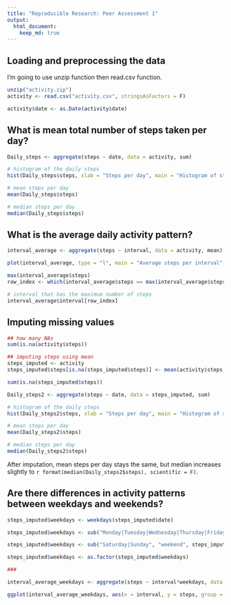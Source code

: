 ```yaml
---
title: "Reproducible Research: Peer Assessment 1"
output: 
  html_document:
    keep_md: true
---
```



## Loading and preprocessing the data

I'm going to use unzip function then read.csv function. 

```r

unzip("activity.zip")
activity <- read.csv("activity.csv", stringsAsFactors = F)

activity$date <- as.Date(activity$date)

```

## What is mean total number of steps taken per day?

```r

Daily_steps <- aggregate(steps ~ date, data = activity, sum)

# histogram of the daily steps 
hist(Daily_steps$steps, xlab = "Steps per day", main = "Histogram of steps per day", breaks = 20, col = "#A40B92")

# mean steps per day 
mean(Daily_steps$steps)

# median steps per day 
median(Daily_steps$steps)
```

## What is the average daily activity pattern?

```r


interval_average <- aggregate(steps ~ interval, data = activity, mean)

plot(interval_average, type = "l", main = "Average steps per interval", xlab = "Interval (mins)")

max(interval_average$steps)
row_index <- which(interval_average$steps == max(interval_average$steps))

# interval that has the maximum number of steps 
interval_average$interval[row_index]

```


## Imputing missing values

```r

## how many NAs 
sum(is.na(activity$steps))

## imputing steps using mean 
steps_imputed <- activity
steps_imputed$steps[is.na(steps_imputed$steps)] <- mean(activity$steps,na.rm =T)

sum(is.na(steps_imputed$steps))

Daily_steps2 <- aggregate(steps ~ date, data = steps_imputed, sum)

# histogram of the daily steps 
hist(Daily_steps2$steps, xlab = "Steps per day", main = "Histogram of steps per day", breaks = 20, col = "#A40B92")

# mean steps per day 
mean(Daily_steps2$steps)

# median steps per day 
median(Daily_steps2$steps)

```

After imputation, mean steps per day stays the same, but median increases slightly to `r format(median(Daily_steps2$steps), scientific = F)`.

## Are there differences in activity patterns between weekdays and weekends?

```r

steps_imputed$weekdays <- weekdays(steps_imputed$date)

steps_imputed$weekdays <- sub("Monday|Tuesday|Wednesday|Thursday|Friday", "weekday", steps_imputed$weekdays)

steps_imputed$weekdays <- sub("Saturday|Sunday", "weekend", steps_imputed$weekdays)

steps_imputed$weekdays <- as.factor(steps_imputed$weekdays)

### 

interval_average_weekdays <- aggregate(steps ~ interval*weekdays, data = steps_imputed, mean)

ggplot(interval_average_weekdays, aes(x = interval, y = steps, group = weekdays)) + geom_line() + facet_wrap(~weekdays)


```

